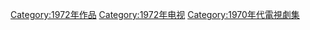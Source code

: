 {{cat year nav
| year = 1972
| cat = 電視劇集
| sortkey = 電視劇集
| article = 電視劇
| in = 
}}
[[Category:1972年作品|Category:1972年作品]]
[[Category:1972年电视|Category:1972年电视]]
[[Category:1970年代電視劇集|Category:1970年代電視劇集]]